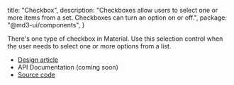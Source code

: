 
  title: "Checkbox",
  description:
    "Checkboxes allow users to select one or more items from a set. Checkboxes can turn an option on or off.",
  package: "@md3-ui/components",
}

There's one type of checkbox in Material. Use this selection control when the
user needs to select one or more options from a list.

- [Design article](https://m3.material.io/components/checkbox)
- API Documentation (coming soon)
- [Source code](https://github.com/efoken/md3-ui/tree/main/packages/checkbox)

<Divider />

